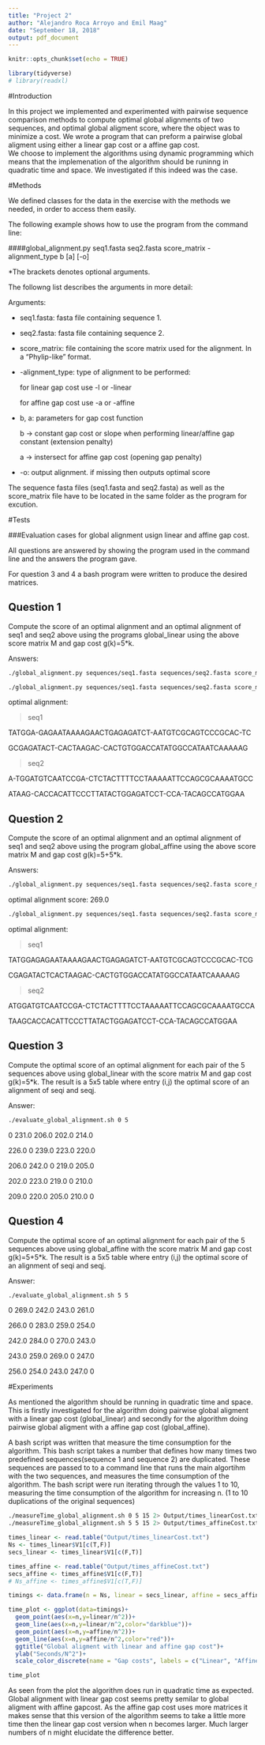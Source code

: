 ```yaml
---
title: "Project 2"
author: "Alejandro Roca Arroyo and Emil Maag"
date: "September 18, 2018"
output: pdf_document
---
```


```r
knitr::opts_chunk$set(echo = TRUE)
```


```r
library(tidyverse)
# library(readxl)
```



#Introduction

In this project we implemented and experimented with pairwise sequence comparison methods
to compute optimal global alignments of two sequences, and optimal global aligment score, where the object was to minimize a cost. We wrote a program that can preform a pairwise global aligment using either a linear gap cost or a affine gap cost.  
We choose to implement the algorithms using dynamic programming which means that the implemenation of the algorithm should be runinng in quadratic time and space. We investigated if this indeed was the case.    
 


#Methods 

We defined classes for the data in the exercise with the methods we needed, in order to access them easily.

The following example shows how to use the program from the command line:   

####global_alignment.py seq1.fasta seq2.fasta score_matrix -alignment_type b [a] [-o]

*The brackets denotes optional arguments. 




The followng list describes the arguments in more detail:

Arguments:

 - seq1.fasta: fasta file containing sequence 1.
 
 - seq2.fasta: fasta file containing sequence 2.
 
 - score_matrix: file containing the score matrix used for the alignment. In a "Phylip-like" format.
 
 - -alignment_type: type of alignment to be performed:
     
     for linear gap cost use -l or -linear
     
     for affine gap cost use -a or -affine
     
 - b, a: parameters for gap cost function
     
     b -> constant gap cost or slope when performing linear/affine gap constant (extension penalty)
     
     a -> instersect for affine gap cost (opening gap penalty)
     
 - -o: output alignment. if missing then outputs optimal score

The sequence fasta files (seq1.fasta and seq2.fasta) as well as the score_matrix file have to be located in the same folder as the program for excution.  

#Tests


###Evaluation cases for global alignment usign linear and affine gap cost.

All questions are answered by showing the program used in the command line and the answers the program gave. 

For question 3 and 4 a bash program were written to produce the desired matrices. 


Question 1
----------

Compute the score of an optimal alignment and an optimal alignment of
seq1 and seq2 above using the programs global_linear using the above
score matrix M and gap cost g(k)=5*k.

Answers:

```bash
./global_alignment.py sequences/seq1.fasta sequences/seq2.fasta score_matrix -l 5
```

```bash
./global_alignment.py sequences/seq1.fasta sequences/seq2.fasta score_matrix -l 5 -o
```

optimal alignment:

>seq1

TATGGA-GAGAATAAAAGAACTGAGAGATCT-AATGTCGCAGTCCCGCAC-TC

GCGAGATACT-CACTAAGAC-CACTGTGGACCATATGGCCATAATCAAAAAG

>seq2

A-TGGATGTCAATCCGA-CTCTACTTTTCCTAAAAATTCCAGCGCAAAATGCC

ATAAG-CACCACATTCCCTTATACTGGAGATCCT-CCA-TACAGCCATGGAA


Question 2
----------

Compute the score of an optimal alignment and an optimal alignment of
seq1 and seq2 above using the program global_affine using the above
score matrix M and gap cost g(k)=5+5*k.

Answers:

```bash
./global_alignment.py sequences/seq1.fasta sequences/seq2.fasta score_matrix -a 5 5
```

optimal alignment score: 269.0

```bash
./global_alignment.py sequences/seq1.fasta sequences/seq2.fasta score_matrix -a 5 5 -o
```

optimal alignment:

>seq1

TATGGAGAGAATAAAAGAACTGAGAGATCT-AATGTCGCAGTCCCGCAC-TCG

CGAGATACTCACTAAGAC-CACTGTGGACCATATGGCCATAATCAAAAAG

>seq2

ATGGATGTCAATCCGA-CTCTACTTTTCCTAAAAATTCCAGCGCAAAATGCCA

TAAGCACCACATTCCCTTATACTGGAGATCCT-CCA-TACAGCCATGGAA



Question 3
----------

Compute the optimal score of an optimal alignment for each pair of the
5 sequences above using global_linear with the score matrix M and gap
cost g(k)=5*k. The result is a 5x5 table where entry (i,j) the optimal
score of an alignment of seqi and seqj.

Answer:

```bash
./evaluate_global_alignment.sh 0 5
```

0 231.0 206.0 202.0 214.0

226.0 0 239.0 223.0 220.0

206.0 242.0 0 219.0 205.0

202.0 223.0 219.0 0 210.0

209.0 220.0 205.0 210.0 0 

Question 4
----------

Compute the optimal score of an optimal alignment for each pair of the
5 sequences above using global_affine with the score matrix M and gap
cost g(k)=5+5*k. The result is a 5x5 table where entry (i,j) the
optimal score of an alignment of seqi and seqj.

Answer:

```bash
./evaluate_global_alignment.sh 5 5
```

0 269.0 242.0 243.0 261.0

266.0 0 283.0 259.0 254.0

242.0 284.0 0 270.0 243.0

243.0 259.0 269.0 0 247.0

256.0 254.0 243.0 247.0 0



#Experiments

As mentioned the algorithm should be running in quadratic time and space. This is firstly investigated for the algorithm doing pairwise global aligment with a linear gap cost (global_linear) and secondly for the algorithm doing pairwise global aligment with a affine gap cost (global_affine). 

A bash script was written that measure the time consumption for the algorithm. This bash script takes a number that defines how many times two predefined sequences(sequence 1 and sequence 2) are duplicated. These sequences are passed to to a command line that runs the main algortihm with the two sequences, and measures the time consumption of the algorithm. The bash script were run iterating through the values 1 to 10, measuring the time consumption of the algorithm for increasing n. (1 to 10 duplications of the original sequences)

```bash
./measureTime_global_alignment.sh 0 5 15 2> Output/times_linearCost.txt
./measureTime_global_alignment.sh 5 5 15 2> Output/times_affineCost.txt
```


```r

times_linear <- read.table("Output/times_linearCost.txt")
Ns <- times_linear$V1[c(T,F)]
secs_linear <- times_linear$V1[c(F,T)]

times_affine <- read.table("Output/times_affineCost.txt")
secs_affine <- times_affine$V1[c(F,T)]
# Ns_affine <- times_affine$V1[c(T,F)]

timings <- data.frame(n = Ns, linear = secs_linear, affine = secs_affine)

time_plot <- ggplot(data=timings)+
  geom_point(aes(x=n,y=linear/n^2))+
  geom_line(aes(x=n,y=linear/n^2,color="darkblue"))+
  geom_point(aes(x=n,y=affine/n^2))+
  geom_line(aes(x=n,y=affine/n^2,color="red"))+
  ggtitle("Global aligment with linear and affine gap cost")+
  ylab("Seconds/N^2")+
  scale_color_discrete(name = "Gap costs", labels = c("Linear", "Affine"))

time_plot
```

As seen from the plot the algorithm does run in quadratic time as expected. Global alignment with linear gap cost seems pretty semilar to global aligment with affine gapcost. As the affine gap cost uses more matrices it makes sense that this version of the algorithm seems to take a little more time then the linear gap cost version when n becomes larger. Much larger numbers of n might elucidate the difference better.    












